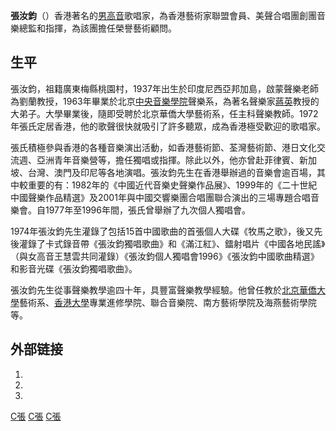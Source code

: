 {{blpsource|time=2010-06-20T04:55:34+00:00}}
'''張汝鈞'''（{{bd|1937年|catIdx=Chang}}{{Death date|2020|3|5}}）香港著名的[[男高音|男高音]]歌唱家，為香港藝術家聯盟會員、美聲合唱團創團音樂總監和指揮，為該團擔任榮譽藝術顧問。

{{Infobox_Person
|name=張汝鈞
|date of birth={{birth date|1937|4|25}}
|date of death={{death date and age|2020|3|5|1937|4|25}}
}}

== 生平 ==

張汝鈞，祖籍廣東梅縣桃園村，1937年出生於印度尼西亞邦加島，啟蒙聲樂老師為劉蘭教授，1963年畢業於北京[[中央音樂學院|中央音樂學院]]聲樂系，為著名聲樂家[[蒋英_(歌唱家)|蔣英]]教授的大弟子。大學畢業後，隨即受聘於北京華僑大學藝術系，任主科聲樂教師。1972年張氏定居香港，他的歌聲很快就吸引了許多聽眾，成為香港極受歡迎的歌唱家。

張氏積極參與香港的各種音樂演出活動，如香港藝術節、荃灣藝術節、港日文化交流週、亞洲青年音樂營等，擔任獨唱或指揮。除此以外，他亦曾赴菲律賓、新加坡、台灣、澳門及印尼等各地演唱。張汝鈞先生在香港舉辦過的音樂會逾百場，其中較重要的有：1982年的《中國近代音樂史聲樂作品展》、1999年的《二十世紀中國聲樂作品精選》及2001年與中國交響樂團合唱團聯合演出的三場專題合唱音樂會。自1977年至1996年間，張氏曾舉辦了九次個人獨唱會。

1974年張汝鈞先生灌錄了包括15首中國歌曲的首張個人大碟《牧馬之歌》，後又先後灌錄了卡式錄音帶《張汝鈞獨唱歌曲》和《滿江紅》、鐳射唱片《中國各地民謠》（與女高音王慧雲共同灌錄）《張汝鈞個人獨唱會1996》《張汝鈞中國歌曲精選》和影音光碟《張汝鈞獨唱歌曲》。

張汝鈞先生從事聲樂教學逾四十年，具豐富聲樂教學經驗。他曾任教於[[北京華僑大學|北京華僑大學]]藝術系、[[香港大學|香港大學]]專業進修學院、聯合音樂院、南方藝術學院及海燕藝術學院等。

[[Category:香港声乐家|C張]]
[[Category:中央音乐学院校友|C張]]
[[Category:香港音樂家|C張]]

==外部链接==
# {{Cite web |url=https://terrenzc.wixsite.com/changjuchiun |title=懷念張汝鈞}}
# {{Cite web |url=http://www.hkbelcanto.com |title=美聲合唱團 |access-date=2022-06-25 |archive-date=2021-06-22 |archive-url=https://web.archive.org/web/20210622165634/https://hkbelcanto.com/ }}
# {{Cite web |url=http://paper.wenweipo.com/2020/05/02/OT2005020001.htm |title=無私貢獻的大愛─對李傑與張汝鈞的誌念 |access-date=2021-04-06 |archive-date=2020-05-07 |archive-url=https://web.archive.org/web/20200507113045/http://paper.wenweipo.com/2020/05/02/OT2005020001.htm |dead-url=no }}